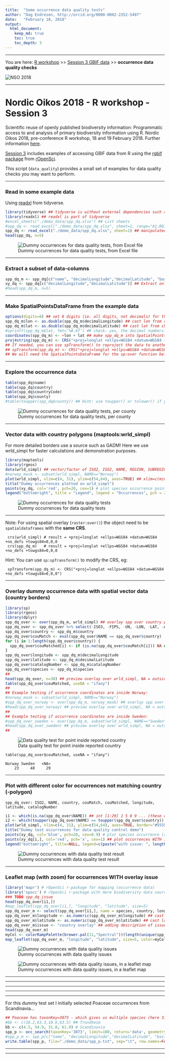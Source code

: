 ```yaml
---
title:  "Some occurrence data quality tests"
author: "Dag Endresen, http://orcid.org/0000-0002-2352-5497"
date:   "February 18, 2018"
output:
  html_document:
    keep_md: true
    toc: true
    toc_depth: 3
---
```


***

You are here: [R workshop](../) >> [Session 3 GBIF data](./) >> **occurrence data quality checks**

![](../demo_data/NSO_2018_GBIF_NO.png "NSO 2018")

***

# Nordic Oikos 2018 - R workshop - Session 3

Scientific reuse of openly published biodiversity information: Programmatic access to and analysis of primary biodiversity information using R. Nordic Oikos 2018, pre-conference R workshop, 18 and 19 February 2018. Further information [here](http://www.gbif.no/events/2018/Nordic-Oikos-2018-R-workshop.html).


[Session 3](./) includes examples of accessing GBIF data from R using the [rgbif](https://www.gbif.org/tool/81747/rgbif) [package](https://cran.r-project.org/web/packages/rgbif/index.html) from [rOpenSci](https://ropensci.org/).

This script (```data_quality```) provides a small set of examples for data quality checks you may want to perform.

***

### Read in some example data
Using [readxl](http://readxl.tidyverse.org/) from tidyverse.
```r
library(tidyverse) ## tidyverse is without external dependencies such as Java or Pearl
library(readxl) ## readxl is part of tidyverse
#excel_sheets("./demo_data/spp_dq.xlsx") ## List sheets
#spp_dq <- read_excel("./demo_data/spp_dq.xlsx", sheet=1, range="A1:BQ101") ## example with range
spp_dq <- read_excel("./demo_data/spp_dq.xlsx", sheet=1) ## manipulated occurrence data, introduced errors
head(spp_dq, n=5)
```
![Dummy occurrences for data quality tests, from Excel file](./demo_data/head_spp_dq.png "spp_dq")

***

### Extract a subset of data-columns
```r
spp_dq_m <- spp_dq[c("name", "decimalLongitude","decimalLatitude", "basisOfRecord", "year", "month", "day", "eventDate", "country", "countryCode", "stateProvince", "county", "municipality", "taxonKey", "species", "scientificName", "catalogNumber", "occurrenceID")] ## Subset columns
xy_dq <- spp_dq[c("decimalLongitude","decimalLatitude")] ## Extract only the coordinates
#head(spp_dq_m, n=5)
```

***

### Make SpatialPointsDataFrame from the example data
```r
options(digits=8) ## set 8 digits (ie. all digits, not decimals) for the type cast as.double to keep decimals
spp_dq_m$lon <- as.double(spp_dq_m$decimalLongitude) ## cast lon from char to double
spp_dq_m$lat <- as.double(spp_dq_m$decimalLatitude) ## cast lat from char to double
#sprintf(spp_dq_m$lat, fmt='%#.6f') ## check: yes, the decimal numbers do have 6 floating point digits
coordinates(spp_dq_m) <- ~lon + lat ## make spp_dq_m into SpatialPointsDataFrame
proj4string(spp_dq_m) <- CRS("+proj=longlat +ellps=WGS84 +datum=WGS84 +no_defs +towgs84=0,0,0") ## set CRS
## If needed, you can use spTransform() to reproject the data to another coordinate reference system (CRS).
## spTransform(spp_dq_m) <- CRS("+proj=longlat +ellps=WGS84 +datum=WGS84 +no_defs +towgs84=0,0,0") ## modify CRS
## We will need the SpatialPointsDataFrame for the sp:over function below
```

***

### Explore the occurrence data
```r
table(spp_dq$name)
table(spp_dq$country)
table(spp_dq$countryCode)
table(spp_dq$county)
#table(toupper(spp_dq$county)) ## Hint: use toupper() or tolower() if you find issues with CasE
```
![Dummy occurrences for data quality tests, per county](./demo_data/table_spp_dq_county.png "table spp_dq county")

***

### Vector data with country polygons (maptools:wrld_simpl)
For more detailed borders use a source such as GADM! Here we use wrld_simpl for faster calculations and demonstration purposes.
```r
library(maptools)
library(rgeos)
data(wrld_simpl) ## vector/factor of ISO2, ISO2, NAME, REGION, SUBREGION, LON, LAT, ...
#norway_mask <- subset(wrld_simpl, NAME=="Norway")
plot(wrld_simpl, xlim=c(4, 31), ylim=c(54,64), axes=TRUE) ## xlim=c(minLon,maxLon) ylim=c(minLat,maxLat)
title("Dummy occurrences plotted on wrld_simpl")
points(xy_dq, col='red', pch=20, cex=1) # plot species occurrence points to the map
legend("bottomright", title = "Legend", legend = "Occurrences", pch = 20, col="red", cex = 0.9)
```
![Dummy occurrences for data quality tests](./demo_data/map_spp_dq_wrld_simpl.png "wrld_simpl")

***

Note: For using spatial overlay (```raster:over()```) the object need to be ```spatialdataframes``` with the **same CRS**.
```
 crs(wrld_simpl) # result = +proj=longlat +ellps=WGS84 +datum=WGS84 +no_defs +towgs84=0,0,0
 crs(spp_dq_m)   # result = +proj=longlat +ellps=WGS84 +datum=WGS84 +no_defs +towgs84=0,0,0
```
Hint: You can use ```sp:spTransform()``` to modify the CRS, eg:
```
 spTransform(spp_dq_m) <- CRS("+proj=longlat +ellps=WGS84 +datum=WGS84 +no_defs +towgs84=0,0,0")
```

***

### Overlay dummy occurrence data with spatial vector data (country borders)
```r
library(sp)
library(rgeos)
library(dplyr)
spp_dq_over <- over(spp_dq_m, wrld_simpl) ## overlay spp over country polygons
spp_dq_over <- spp_dq_over %>% select(-ISO3, -FIPS, -UN, -LON, -LAT, -AREA, -POP2005, -REGION, -SUBREGION)
spp_dq_over$country <- spp_dq_m$country
spp_dq_over$couMatch <- eval(spp_dq_over$NAME == spp_dq_over$country)
for (i in 1:length(spp_dq_over$country)) {
  spp_dq_over$couMatched[i] <- if (is.na(spp_dq_over$couMatch[i])) NA else spp_dq_over$country[i]
}
spp_dq_over$longitude <- spp_dq_m$decimalLongitude
spp_dq_over$latitude <- spp_dq_m$decimalLatitude
spp_dq_over$catalogNumber <- spp_dq_m$catalogNumber
spp_dq_over$species <- spp_dq_m$species
##
head(spp_dq_over, n=30) ## preview overlay over wrld_simpl, NA = outside land
table(spp_dq_over$couMatched, useNA = "ifany")
##
## Example testing if occurrence coordinates are inside Norway:
#norway_mask <- subset(wrld_simpl, NAME=="Norway")
#spp_dq_over_norway <- over(spp_dq_m, norway_mask) ## overlay spp over country polygons
#head(spp_dq_over_norway) ## preview overlay over wrld_simpl, NA = outside Norway
##
## Example testing if occurrence coordinates are inside Sweden:
#spp_dq_over_sweden <- over(spp_dq_m, subset(wrld_simpl, NAME=="Sweden")) ## overlay
#head(spp_dq_over_sweden) ## preview overlay over wrld_simpl, NA = outside Norway
##
```
![Data quality test for point inside reported country](./demo_data/head_spp_dq_over.png "overlay results")

```
table(spp_dq_over$couMatched, useNA = "ifany")

Norway Sweden   <NA> 
    23     48     29
```

***

### Plot with different color for occurrences not matching country (-polygon)
```
spp_dq_over: ISO2, NAME, country, couMatch, couMatched, longitude, latitude, catalogNumber
```

```r
i1 <- which(is.na(spp_dq_over$NAME)) ## int [1:29] 1 5 8 9 ... (these did NOT match the overlay, ie. WITH issue)
i2 <- which(toupper(spp_dq_over$NAME) == toupper(spp_dq_over$country)) ## int [1:71] 2 3 4 6 7 10 ... (occ without overlay issue)
plot(wrld_simpl, xlim=c(4, 31), ylim=c(54,64), axes=TRUE, border="#555555") ## xlim=c(minLon,maxLon) ylim=c(minLat,maxLat)
title("Dummy test occurrences for data quality control demo")
points(xy_dq, col='blue', pch=20, cex=0.9) # plot species occurrence (all occurrences)
points(xy_dq[i,], col='red', pch='x', cex=1) ## plot occurrences WITH issue on top (this line is after points for all)
legend("bottomright", title=NULL, legend=c(paste("with issue: ", length(i1), " occurrences"), paste("without issue: ", length(i2), " occurrences")), col=c("red", "blue"), pch=c('x'), cex=0.9, box.col="#777777")
```
![Dummy occurrences with data quality test result](./demo_data/map_spp_dq_issues.png "wrld_simpl")

***

### Leaflet map (with zoom) for occurrences WITH overlay issue

```r
library('mapr') # rOpenSci r-package for mapping (occurrence data)
library('spocc') # rOpenSci r-package with more biodiversity data sources than GBIF
### TODO spp_dq_issue
head(spp_dq_over[i1,])
#map_leaflet(spp_dq_over[i1,], "longitude", "latitude", size=5)
spp_dq_over_m <- select(spp_dq_over[i1,], name = species, country, longitude, latitude, catalogNumber)
spp_dq_over_m$longitude <- as.numeric(spp_dq_over_m$longitude) ## cast lon to integer (double)
spp_dq_over_m$latitude <- as.numeric(spp_dq_over_m$latitude) ## cast lat to integer (double)
spp_dq_over_m$issue <- "country overlay" ## adding description of issue (for the map pop-up)
head(spp_dq_over_m)
myCol <- colorRampPalette(brewer.pal(11,"Spectral"))(length(unique(spp_dq_over_m$name))) ## create colorRamp
map_leaflet(spp_dq_over_m, "longitude", "latitude", size=5, color=myCol)
```
![Dummy occurrences with data quality issues](./demo_data/head_spp_dq_over_m.png "head_spp_dq_over_m")

![Dummy occurrences with data quality issues, in a leaflet map](./demo_data/map_spp_dq_leaf.png "leaflet map")


***
***
***
***
***

For this dummy test set I initially selected Poaceae occurrences from Scandinavia...
```r
## Poaceae has taxonKey=3073 - which gives us multiple species (here 31 unique "names", 33 unique "taxonKey")
#bb <- c(10.2,63.3,10.6,63.5) ## Trondheim
bb <- c(4.5, 54.9, 31.0, 61.0) # Scandinavia
spp_p <- occ_search(taxonKey='3073', limit=100, return='data', geometry=bb, hasCoordinate=TRUE)
#spp_p_m <- spp_p[c("name", "decimalLongitude","decimalLatitude", "basisOfRecord", "year", "county", "municipality", "taxonKey", "catalogNumber", "occurrenceID")]
write.table(spp_p, file="./demo_data/spp_p.txt", sep="\t", row.names=FALSE, qmethod="double") ## for Maxent
```

***
***
